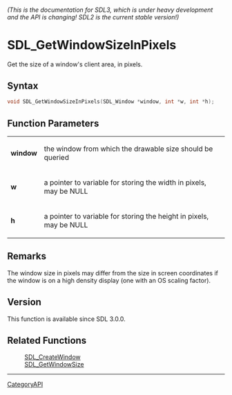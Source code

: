 ====== (This is the documentation for SDL3, which is under heavy development and the API is changing! SDL2 is the current stable version!) ======
= SDL_GetWindowSizeInPixels =

Get the size of a window's client area, in pixels.

== Syntax ==

<syntaxhighlight lang='c'>
void SDL_GetWindowSizeInPixels(SDL_Window *window, int *w, int *h);
</syntaxhighlight>

== Function Parameters ==

{|
|'''window'''
|the window from which the drawable size should be queried
|-
|'''w'''
|a pointer to variable for storing the width in pixels, may be NULL
|-
|'''h'''
|a pointer to variable for storing the height in pixels, may be NULL
|}

== Remarks ==

The window size in pixels may differ from the size in screen coordinates if
the window is on a high density display (one with an OS scaling factor).

== Version ==

This function is available since SDL 3.0.0.

== Related Functions ==

:[[SDL_CreateWindow]]
:[[SDL_GetWindowSize]]

----
[[CategoryAPI]]


